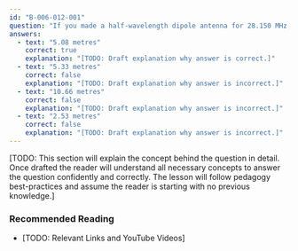 ```yaml
---
id: "B-006-012-001"
question: "If you made a half-wavelength dipole antenna for 28.150 MHz, approximately how long would it be?"
answers:
  - text: "5.08 metres"
    correct: true
    explanation: "[TODO: Draft explanation why answer is correct.]"
  - text: "5.33 metres"
    correct: false
    explanation: "[TODO: Draft explanation why answer is incorrect.]"
  - text: "10.66 metres"
    correct: false
    explanation: "[TODO: Draft explanation why answer is incorrect.]"
  - text: "2.53 metres"
    correct: false
    explanation: "[TODO: Draft explanation why answer is incorrect.]"
---
```


[TODO: This section will explain the concept behind the question in detail. Once drafted the reader will understand all necessary concepts to answer the question confidently and correctly. The lesson will follow pedagogy best-practices and assume the reader is starting with no previous knowledge.]

### Recommended Reading

- [TODO: Relevant Links and YouTube Videos]
